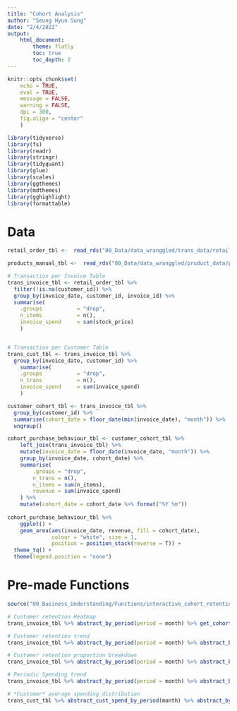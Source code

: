 ```yaml
---
title: "Cohort Analysis"
author: "Seung Hyun Sung"
date: "2/4/2022"
output: 
    html_document:
        theme: flatly
        toc: true
        toc_depth: 2
---
```


```r
knitr::opts_chunk$set(
    echo = TRUE,
    eval = TRUE,
    message = FALSE,
    warning = FALSE,
    dpi = 300,
    fig.align = "center"
    )
```

```r
library(tidyverse)
library(fs)
library(readr)
library(stringr)
library(tidyquant)
library(glue)
library(scales)
library(ggthemes) 
library(mdthemes) 
library(gghighlight)
library(formattable)
```


# Data

```r
retail_order_tbl <-  read_rds("00_Data/data_wranggled/trans_data/retail_order_tbl.rds")

products_manual_tbl <-  read_rds("00_Data/data_wranggled/product_data/products_manual_tbl.rds")

```

```r
# Transaction per Invoice Table 
trans_invoice_tbl <- retail_order_tbl %>% 
  filter(!is.na(customer_id)) %>% 
  group_by(invoice_date, customer_id, invoice_id) %>% 
  summarise(
    .groups           = "drop",
    n_items           = n(),
    invoice_spend     = sum(stock_price)
    ) 


# Transaction per Customer Table 
trans_cust_tbl <- trans_invoice_tbl %>% 
  group_by(invoice_date, customer_id) %>% 
    summarise(
    .groups           = "drop",
    n_trans           = n(),
    invoice_spend     = sum(invoice_spend)
    ) 
```


```r
customer_cohort_tbl <- trans_invoice_tbl %>% 
  group_by(customer_id) %>% 
  summarise(cohort_date = floor_date(min(invoice_date), "month")) %>% 
  ungroup() 
```


```r
cohort_purchase_behaviour_tbl <- customer_cohort_tbl %>% 
    left_join(trans_invoice_tbl) %>% 
    mutate(invoice_date = floor_date(invoice_date, "month")) %>% 
    group_by(invoice_date, cohort_date) %>% 
    summarise(
        .groups = "drop",
        n_trans = n(),
        n_items = sum(n_items),
        revenue = sum(invoice_spend)
    ) %>% 
    mutate(cohort_date = cohort_date %>% format("%Y %m")) 
  
cohort_purchase_behaviour_tbl %>% 
    ggplot() +
    geom_area(aes(invoice_date, revenue, fill = cohort_date),
              colour = "white", size = 1,
              position = position_stack(reverse = T)) +
  theme_tq() +
  theme(legend.position = "none")
```


# Pre-made Functions

```r
source("00_Business_Understanding/Functions/interactive_cohort_retention.R")
```


```r
# Customer retention Heatmap 
trans_invoice_tbl %>% abstract_by_period(period = month) %>% get_cohort_heatmap() %>% plot_heatmap(measure_var = retention)

# Customer retention trend
trans_invoice_tbl %>% abstract_by_period(period = month) %>% abstract_by_cohort(cohort_label = all) %>% get_retention_by_status() %>% plot_retention_status()

# Customer retention proportion breakdown 
trans_invoice_tbl %>% abstract_by_period(period = month) %>% abstract_by_cohort(cohort_label = all) %>% get_retention_by_status() %>% plot_retention_breakdown()

# Periodic Spending trend
trans_invoice_tbl %>% abstract_by_period(period = month) %>% abstract_by_cohort(cohort_label = all) %>% plot_spending_trend() 

# *Customer* average spending distribution 
trans_cust_tbl %>% abstract_cust_spend_by_period(month) %>% abstract_by_cohort(cohort_label = all) %>% plot_spending_distribution()

```


